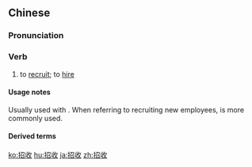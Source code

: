 ==Chinese==
{{zh-forms}}

===Pronunciation===
{{zh-pron
|m=zhāoshōu
|c=ziu1 sau1
|mn=qz,xm,zz:chio-siu
|ma=Zh-zhaoshou.ogg
|cat=v
}}

===Verb===
{{zh-verb}}

# to [[recruit]]; to [[hire]]

====Usage notes====
Usually used with {{zh-l|學生|xuésheng|students}}. When referring to recruiting new employees, {{zh-l|招聘}} is more commonly used.

====Derived terms====
{{zh-der|招生}}

{{zh-cat|Advanced}}

[[ko:招收]]
[[hu:招收]]
[[ja:招收]]
[[zh:招收]]